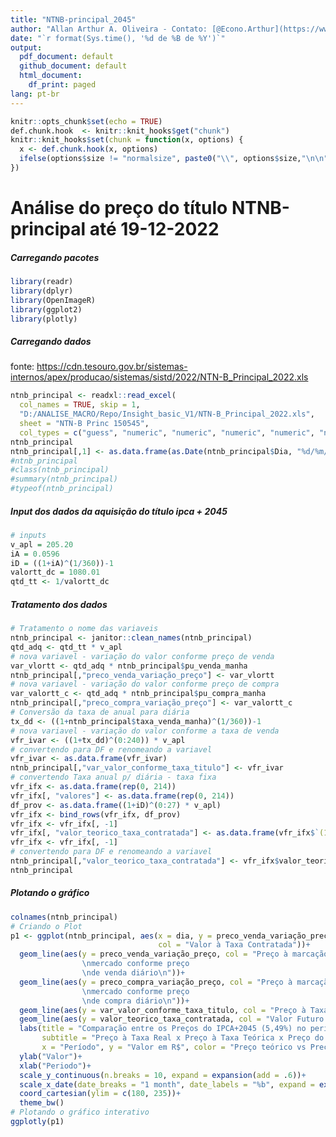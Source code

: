 ---
title: "NTNB-principal_2045"
author: "Allan Arthur A. Oliveira - Contato: [@Econo.Arthur](https://www.instagram.com/econo.arthur/) - Email: econo.arthur@gmail.com" 
date: "`r format(Sys.time(), '%d de %B de %Y')`"
output:
  pdf_document: default
  github_document: default
  html_document: 
    df_print: paged
lang: pt-br
---

```{r setup, include=FALSE, results = "hide", warning = FALSE, message = FALSE}
knitr::opts_chunk$set(echo = TRUE)
def.chunk.hook  <- knitr::knit_hooks$get("chunk")
knitr::knit_hooks$set(chunk = function(x, options) {
  x <- def.chunk.hook(x, options)
  ifelse(options$size != "normalsize", paste0("\\", options$size,"\n\n", x, "\n\n \\normalsize"), x)
})
```

# Análise do preço do título NTNB-principal até 19-12-2022

##### Carregando pacotes

```{r, results = "hide", warning = FALSE, message = FALSE}
library(readr)
library(dplyr)
library(OpenImageR)
library(ggplot2)
library(plotly)
```

##### Carregando dados

fonte: <https://cdn.tesouro.gov.br/sistemas-internos/apex/producao/sistemas/sistd/2022/NTN-B_Principal_2022.xls>

```{r}
ntnb_principal <- readxl::read_excel(
  col_names = TRUE, skip = 1,
  "D:/ANALISE_MACRO/Repo/Insight_basic_V1/NTN-B_Principal_2022.xls", 
  sheet = "NTN-B Princ 150545",
  col_types = c("guess", "numeric", "numeric", "numeric", "numeric", "numeric"))
ntnb_principal
ntnb_principal[,1] <- as.data.frame(as.Date(ntnb_principal$Dia, "%d/%m/%Y"))
#ntnb_principal
#class(ntnb_principal)
#summary(ntnb_principal)
#typeof(ntnb_principal)
```

##### Input dos dados da aquisição do título ipca + 2045

```{r}
# inputs
v_apl = 205.20
iA = 0.0596
iD = ((1+iA)^(1/360))-1
valortt_dc = 1080.01
qtd_tt <- 1/valortt_dc
```

##### Tratamento dos dados

```{r, warning = FALSE}
# Tratamento o nome das variaveis
ntnb_principal <- janitor::clean_names(ntnb_principal)
qtd_adq <- qtd_tt * v_apl
# nova variavel - variação do valor conforme preço de venda
var_vlortt <- qtd_adq * ntnb_principal$pu_venda_manha
ntnb_principal[,"preco_venda_variação_preço"] <- var_vlortt 
# nova variavel - variação do valor conforme preço de compra
var_valortt_c <- qtd_adq * ntnb_principal$pu_compra_manha
ntnb_principal[,"preco_compra_variação_preço"] <- var_valortt_c 
# Conversão da taxa de anual para diária
tx_dd <- ((1+ntnb_principal$taxa_venda_manha)^(1/360))-1
# nova variavel - variação do valor conforme a taxa de venda 
vfr_ivar <- ((1+tx_dd)^(0:240)) * v_apl 
# convertendo para DF e renomeando a variavel
vfr_ivar <- as.data.frame(vfr_ivar)
ntnb_principal[,"var_valor_conforme_taxa_titulo"] <- vfr_ivar
# convertendo Taxa anual p/ diária - taxa fixa
vfr_ifx <- as.data.frame(rep(0, 214))
vfr_ifx[, "valores"] <- as.data.frame(rep(0, 214))
df_prov <- as.data.frame((1+iD)^(0:27) * v_apl)
vfr_ifx <- bind_rows(vfr_ifx, df_prov)
vfr_ifx <- vfr_ifx[, -1]
vfr_ifx[, "valor_teorico_taxa_contratada"] <- as.data.frame(vfr_ifx$`(1 + iD)^(0:27) * v_apl`)
vfr_ifx <- vfr_ifx[, -1]
# convertendo para DF e renomeando a variavel
ntnb_principal[,"valor_teorico_taxa_contratada"] <- vfr_ifx$valor_teorico_taxa_contratada
ntnb_principal
```

##### Plotando o gráfico

```{r, fig.width = 15, fig.height = 10}
colnames(ntnb_principal)
# Criando o Plot
p1 <- ggplot(ntnb_principal, aes(x = dia, y = preco_venda_variação_preço,
                                 col = "Valor à Taxa Contratada"))+
  geom_line(aes(y = preco_venda_variação_preço, col = "Preço à marcação de
                \nmercado conforme preço 
                \nde venda diário\n"))+
  geom_line(aes(y = preco_compra_variação_preço, col = "Preço à marcação de
                \nmercado conforme preço 
                \nde compra diário\n"))+
  geom_line(aes(y = var_valor_conforme_taxa_titulo, col = "Preço à Taxa Real Diária\n"))+
  geom_line(aes(y = valor_teorico_taxa_contratada, col = "Valor Futuro da Apl no tempo\n"))+
  labs(title = "Comparação entre os Preços do IPCA+2045 (5,49%) no perído de 2022",
       subtitle = "Preço à Taxa Real x Preço à Taxa Teórica x Preço do Título à PU de Venda \n(VP = R$ 205,00" ,
       x = "Período", y = "Valor em R$", color = "Preço teórico vs Preço Real")+
  ylab("Valor")+
  xlab("Periodo")+
  scale_y_continuous(n.breaks = 10, expand = expansion(add = .6))+
  scale_x_date(date_breaks = "1 month", date_labels = "%b", expand = expansion(mult = .05))+
  coord_cartesian(ylim = c(180, 235))+ 
  theme_bw()
# Plotando o gráfico interativo
ggplotly(p1)
```
